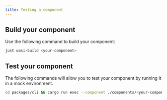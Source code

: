 ```yaml
---
title: Testing a component
---
```


## Build your component

Use the following command to build your component:

```bash
just wasi-build <your-component>
```

## Test your component

The following commands will allow you to test your component by running it in a mock environment.

```bash
cd packages/cli && cargo run exec --component ./components/<your-component>.wasm --input '<your-input>'
```

